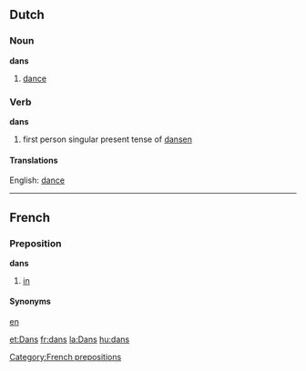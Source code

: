 ==Dutch==
===Noun===
'''dans'''
[[Category:French prepositions]]
# [[dance]]

===Verb===
'''dans'''

#first person singular present tense of [[dansen]]

====Translations====
English: [[dance]]

----

==French==
===Preposition===
'''dans'''

# [[in]]

====Synonyms====
[[en]]

[[et:Dans]]
[[fr:dans]]
[[la:Dans]]
[[hu:dans]]